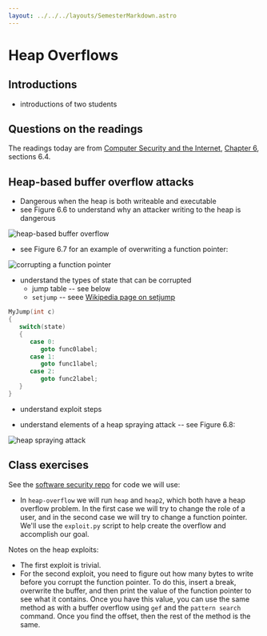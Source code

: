 ```yaml
---
layout: ../../../layouts/SemesterMarkdown.astro
---
```



# Heap Overflows

## Introductions

- introductions of two students

## Questions on the readings

The readings today are from
[Computer Security and the Internet](https://people.scs.carleton.ca/~paulv/toolsjewels.html),
[Chapter 6](https://people.scs.carleton.ca/~paulv/toolsjewels/TJrev1/ch6-rev1.pdf),
sections 6.4.

## Heap-based buffer overflow attacks

- Dangerous when the heap is both writeable and executable
- see Figure 6.6 to understand why an attacker writing to the heap is dangerous

<Image alt="heap-based buffer overflow" src={figure_6_6} />

- see Figure 6.7 for an example of overwriting a function pointer:

<Image alt="corrupting a function pointer" src={figure_6_7} />

- understand the types of state that can be corrupted
  - jump table -- see below
  - `setjump` -- seee
    [Wikipedia page on setjump](https://en.wikipedia.org/wiki/Setjmp.h)

```c
MyJump(int c)
{
   switch(state)
   {
      case 0:
         goto func0label;
      case 1:
         goto func1label;
      case 2:
         goto func2label;
   }
}
```

- understand exploit steps

- understand elements of a heap spraying attack -- see Figure 6.8:

<Image alt="heap spraying attack" src={figure_6_8} />

## Class exercises

See the [software security repo](https://github.com/BYU-CS465/software-security)
for code we will use:

- In `heap-overflow` we will run `heap` and `heap2`, which both have a heap
  overflow problem. In the first case we will try to change the role of a user,
  and in the second case we will try to change a function pointer. We'll use the
  `exploit.py` script to help create the overflow and accomplish our goal.

Notes on the heap exploits:

- The first exploit is trivial.
- For the second exploit, you need to figure out how many bytes to write before
  you corrupt the function pointer. To do this, insert a break, overwrite the
  buffer, and then print the value of the function pointer to see what it
  contains. Once you have this value, you can use the same method as with a
  buffer overflow using `gef` and the `pattern search` command. Once you find
  the offset, then the rest of the method is the same.
